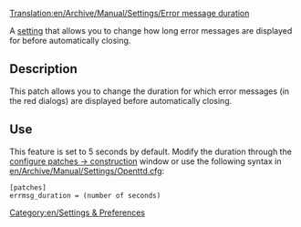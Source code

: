 [[Translation:en/Archive/Manual/Settings/Error message duration]]


A [[en/Archive/Manual/Settings/Advanced Settings|setting]] that allows you to change how long error messages are displayed for before automatically closing.

== Description ==
This patch allows you to change the duration for which error messages (in the red dialogs) are displayed before automatically closing.

== Use ==
This feature is set to 5 seconds by default. Modify the duration through the [[en/Archive/Manual/Settings/Advanced Settings/Interface#Duration of error message|configure patches -> construction]] window or use the following syntax in [[en/Archive/Manual/Settings/Openttd.cfg]]:
<pre>[patches]
errmsg_duration = (number of seconds)</pre>

[[Category:en/Settings & Preferences]]